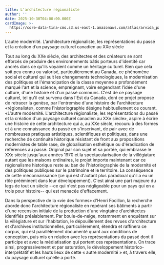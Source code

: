```yaml
---
title: L'architecture régionaliste
author: ''
date: 2025-10-30T04:00:00.000Z
cardImage: >-
  https://core-data-tina-cms.s3.us-east-1.amazonaws.com/atlas/arvida_patrimoine3371-MichelTremblay-.JPG
---
```


L’autre modernité. L’architecture régionaliste, les représentations du passé et la création d’un paysage culturel canadien au XXe siècle 

Tout au long du XXe siècle, des architectes et des créateurs se sont efforcés de produire des environnements bâtis porteurs d'identité car ancrés dans ce qu'ils voyaient comme un héritage culturel. Bien que cela soit peu connu ou valorisé, particulièrement au Canada, ce phénomène social et culturel qui suit les changements technologiques, la modernisation des politiques et l'émancipation de la classe moyenne a profondément marqué l'art et la science, empreignant, voire engendrant l'idée d'une culture, d'une histoire et d'un passé communs. C'est de ce paysage culturel, tel qu'il est survenu dans l'Est du Canada, dont ce projet propose de retracer la genèse, par l'entremise d'une histoire de l'architecture «régionaliste», comme l'historiographie désigne habituellement ce courant. «L'autre modernité. L'architecture régionaliste, les représentations du passé et la création d'un paysage culturel canadien au XXe siècle», aspire à écrire une histoire de cette architecture qui a, au XXe siècle, recouru à des formes et à une connaissance du passé en s'inscrivant, de pair avec de nombreuses pratiques artistiques, scientifiques et politiques, dans une recherche de continuité historique résistant de front aux propositions modernistes de table rase, de globalisation esthétique ou d'éradication de références au passé. Original par son sujet et sa portée, qui embrasse le XXe siècle jusqu'aux années 1970 et la spectacularisation de la villégiature autant que les maisons ordinaires, le projet importe maintenant car ce régionalisme historique reste au ban de l'historiographie de la modernité et des politiques publiques sur le patrimoine et le territoire. La conséquence de cette méconnaissance (ce qui est d'autant plus paradoxal qu'il a eu un rôle prééminent dans leur développement). C'est ainsi une part majeure du legs de tout un siècle --ce qui n'est pas négligeable pour un pays qui en a trois pour histoire-- qui est menacée d'effacement.

Dans la perspective de la «vie des formes» d'Henri Focillon, la recherche aborde donc l'architecture régionaliste en repérant ses bâtiments à partir d'une recension initiale  de la production d'une vingtaine d'architectes identifiés préalablement. Par boule-de-neige, notamment en enquêtant sur la villégiature et sur l'habitation, le dépouillement des revues d'architecture et d'archives institutionnelles, particulièrement, étendra et raffinera ce corpus, qui est parallèlement documenté quant aux conditions de conception, puis mis en relation avec les représentations du passé dont il participe et avec la médiatisation qui portent ces représentations. On trace ainsi, progressivement et par saturation, le développement historico-interprétatif et les hauts lieux de cette « autre modernité » et, à travers elle, du paysage culturel qu'elle a porté.
